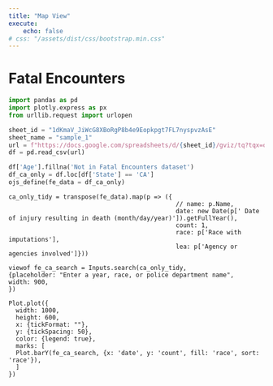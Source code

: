 ```yaml
---
title: "Map View"
execute:
    echo: false
# css: "/assets/dist/css/bootstrap.min.css" 
---
```


# Fatal Encounters

```python
import pandas as pd
import plotly.express as px
from urllib.request import urlopen
```

```python
sheet_id = "1dKmaV_JiWcG8XBoRgP8b4e9Eopkpgt7FL7nyspvzAsE"
sheet_name = "sample_1"
url = f"https://docs.google.com/spreadsheets/d/{sheet_id}/gviz/tq?tqx=out:csv&sheet={sheet_name}"
df = pd.read_csv(url)

df['Age'].fillna('Not in Fatal Encounters dataset')
df_ca_only = df.loc[df['State'] == 'CA']
ojs_define(fe_data = df_ca_only)
```

```ojs
ca_only_tidy = transpose(fe_data).map(p => ({
                                              // name: p.Name,  
                                              date: new Date(p[' Date of injury resulting in death (month/day/year)']).getFullYear(), 
                                              count: 1, 
                                              race: p['Race with imputations'], 
                                              lea: p['Agency or agencies involved']}))
```


```ojs
viewof fe_ca_search = Inputs.search(ca_only_tidy, 
{placeholder: "Enter a year, race, or police department name", 
width: 900,
})
```

```{=html}
<div class="fe-bar-chart">
```
```ojs
Plot.plot({
  width: 1000,
  height: 600,
  x: {tickFormat: ""},
  y: {tickSpacing: 50},
  color: {legend: true},
  marks: [
  Plot.barY(fe_ca_search, {x: 'date', y: 'count', fill: 'race', sort: 'race'}),
  ]
})
```
```{=html}
</div>
```